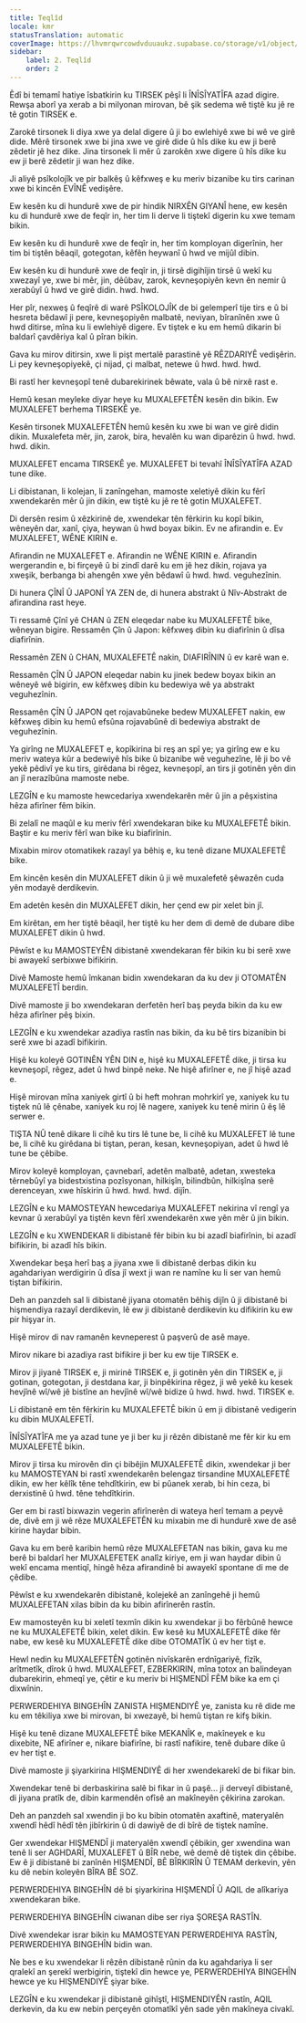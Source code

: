 ```yaml
---
title: Teqlîd
locale: kmr
statusTranslation: automatic
coverImage: https://lhvmrqwrcowdvduuaukz.supabase.co/storage/v1/object/public/strapi-uploads/small_cover-educacion-fundamental.webp-2d51a7828a2b1309555be27f7e2a61a0.webp
sidebar:
    label: 2. Teqlîd
    order: 2
---
```

Êdî bi temamî hatiye îsbatkirin ku TIRSEK pêşî li ÎNÎSÎYATÎFA azad digire. Rewşa aborî ya xerab a bi milyonan mirovan, bê şik sedema wê tiştê ku jê re tê gotin TIRSEK e.

Zarokê tirsonek li diya xwe ya delal digere û ji bo ewlehiyê xwe bi wê ve girê dide. Mêrê tirsonek xwe bi jina xwe ve girê dide û hîs dike ku ew ji berê zêdetir jê hez dike. Jina tirsonek li mêr û zarokên xwe digere û hîs dike ku ew ji berê zêdetir ji wan hez dike.

Ji aliyê psîkolojîk ve pir balkêş û kêfxweş e ku meriv bizanibe ku tirs carinan xwe bi kincên EVÎNÊ vedişêre.

Ew kesên ku di hundurê xwe de pir hindik NIRXÊN GIYANÎ hene, ew kesên ku di hundurê xwe de feqîr in, her tim li derve li tiştekî digerin ku xwe temam bikin.

Ew kesên ku di hundurê xwe de feqîr in, her tim komployan digerînin, her tim bi tiştên bêaqil, gotegotan, kêfên heywanî û hwd ve mijûl dibin.

Ew kesên ku di hundurê xwe de feqîr in, ji tirsê digihîjin tirsê û wekî ku xwezayî ye, xwe bi mêr, jin, dêûbav, zarok, kevneşopiyên kevn ên nemir û xerabûyî û hwd ve girê didin. hwd. hwd.

Her pîr, nexweş û feqîrê di warê PSÎKOLOJÎK de bi gelemperî tije tirs e û bi hesreta bêdawî ji pere, kevneşopiyên malbatê, neviyan, bîranînên xwe û hwd ditirse, mîna ku li ewlehiyê digere. Ev tiştek e ku em hemû dikarin bi baldarî çavdêriya kal û pîran bikin.

Gava ku mirov ditirsin, xwe li pişt mertalê parastinê yê RÊZDARIYÊ vedişêrin. Li pey kevneşopiyekê, çi nijad, çi malbat, netewe û hwd. hwd. hwd.

Bi rastî her kevneşopî tenê dubarekirinek bêwate, vala û bê nirxê rast e.

Hemû kesan meyleke diyar heye ku MUXALEFETÊN kesên din bikin. Ew MUXALEFET berhema TIRSEKÊ ye.

Kesên tirsonek MUXALEFETÊN hemû kesên ku xwe bi wan ve girê didin dikin. Muxalefeta mêr, jin, zarok, bira, hevalên ku wan diparêzin û hwd. hwd. hwd. dikin.

MUXALEFET encama TIRSEKÊ ye. MUXALEFET bi tevahî ÎNÎSÎYATÎFA AZAD tune dike.

Li dibistanan, li kolejan, li zanîngehan, mamoste xeletiyê dikin ku fêrî xwendekarên mêr û jin dikin, ew tiştê ku jê re tê gotin MUXALEFET.

Di dersên resim û xêzkirinê de, xwendekar tên fêrkirin ku kopî bikin, wêneyên dar, xanî, çiya, heywan û hwd boyax bikin. Ev ne afirandin e. Ev MUXALEFET, WÊNE KIRIN e.

Afirandin ne MUXALEFET e. Afirandin ne WÊNE KIRIN e. Afirandin wergerandin e, bi firçeyê û bi zindî darê ku em jê hez dikin, rojava ya xweşik, berbanga bi ahengên xwe yên bêdawî û hwd. hwd. veguhezînin.

Di hunera ÇÎNÎ Û JAPONÎ YA ZEN de, di hunera abstrakt û Nîv-Abstrakt de afirandina rast heye.

Ti ressamê Çînî yê CHAN û ZEN eleqedar nabe ku MUXALEFETÊ bike, wêneyan bigire. Ressamên Çîn û Japon: kêfxweş dibin ku diafirînin û dîsa diafirînin.

Ressamên ZEN û CHAN, MUXALEFETÊ nakin, DIAFIRÎNIN û ev karê wan e.

Ressamên ÇÎN Û JAPON eleqedar nabin ku jinek bedew boyax bikin an wêneyê wê bigirin, ew kêfxweş dibin ku bedewiya wê ya abstrakt veguhezînin.

Ressamên ÇÎN Û JAPON qet rojavabûneke bedew MUXALEFET nakin, ew kêfxweş dibin ku hemû efsûna rojavabûnê di bedewiya abstrakt de veguhezînin.

Ya girîng ne MUXALEFET e, kopîkirina bi reş an spî ye; ya girîng ew e ku meriv wateya kûr a bedewiyê hîs bike û bizanibe wê veguhezîne, lê ji bo vê yekê pêdivî ye ku tirs, girêdana bi rêgez, kevneşopî, an tirs ji gotinên yên din an jî nerazîbûna mamoste nebe.

LEZGÎN e ku mamoste hewcedariya xwendekarên mêr û jin a pêşxistina hêza afirîner fêm bikin.

Bi zelalî ne maqûl e ku meriv fêrî xwendekaran bike ku MUXALEFETÊ bikin. Baştir e ku meriv fêrî wan bike ku biafirînin.

Mixabin mirov otomatikek razayî ya bêhiş e, ku tenê dizane MUXALEFETÊ bike.

Em kincên kesên din MUXALEFET dikin û ji wê muxalefetê şêwazên cuda yên modayê derdikevin.

Em adetên kesên din MUXALEFET dikin, her çend ew pir xelet bin jî.

Em kirêtan, em her tiştê bêaqil, her tiştê ku her dem di demê de dubare dibe MUXALEFET dikin û hwd.

Pêwîst e ku MAMOSTEYÊN dibistanê xwendekaran fêr bikin ku bi serê xwe bi awayekî serbixwe bifikirin.

Divê Mamoste hemû îmkanan bidin xwendekaran da ku dev ji OTOMATÊN MUXALEFETÎ berdin.

Divê mamoste ji bo xwendekaran derfetên herî baş peyda bikin da ku ew hêza afirîner pêş bixin.

LEZGÎN e ku xwendekar azadiya rastîn nas bikin, da ku bê tirs bizanibin bi serê xwe bi azadî bifikirin.

Hişê ku koleyê GOTINÊN YÊN DIN e, hişê ku MUXALEFETÊ dike, ji tirsa ku kevneşopî, rêgez, adet û hwd binpê neke. Ne hişê afirîner e, ne jî hişê azad e.

Hişê mirovan mîna xaniyek girtî û bi heft mohran mohrkirî ye, xaniyek ku tu tiştek nû lê çênabe, xaniyek ku roj lê nagere, xaniyek ku tenê mirin û êş lê serwer e.

TIŞTA NÛ tenê dikare li cihê ku tirs lê tune be, li cihê ku MUXALEFET lê tune be, li cihê ku girêdana bi tiştan, peran, kesan, kevneşopiyan, adet û hwd lê tune be çêbibe.

Mirov koleyê komployan, çavnebarî, adetên malbatê, adetan, xwesteka têrnebûyî ya bidestxistina pozîsyonan, hilkişîn, bilindbûn, hilkişîna serê derenceyan, xwe hîskirin û hwd. hwd. hwd. dijîn.

LEZGÎN e ku MAMOSTEYAN hewcedariya MUXALEFET nekirina vî rengî ya kevnar û xerabûyî ya tiştên kevn fêrî xwendekarên xwe yên mêr û jin bikin.

LEZGÎN e ku XWENDEKAR li dibistanê fêr bibin ku bi azadî biafirînin, bi azadî bifikirin, bi azadî hîs bikin.

Xwendekar beşa herî baş a jiyana xwe li dibistanê derbas dikin ku agahdariyan werdigirin û dîsa jî wext ji wan re namîne ku li ser van hemû tiştan bifikirin.

Deh an panzdeh sal li dibistanê jiyana otomatên bêhiş dijîn û ji dibistanê bi hişmendiya razayî derdikevin, lê ew ji dibistanê derdikevin ku difikirin ku ew pir hişyar in.

Hişê mirov di nav ramanên kevneperest û paşverû de asê maye.

Mirov nikare bi azadiya rast bifikire ji ber ku ew tije TIRSEK e.

Mirov ji jiyanê TIRSEK e, ji mirinê TIRSEK e, ji gotinên yên din TIRSEK e, ji gotinan, gotegotan, ji destdana kar, ji binpêkirina rêgez, ji wê yekê ku kesek hevjînê wî/wê jê bistîne an hevjînê wî/wê bidize û hwd. hwd. hwd. TIRSEK e.

Li dibistanê em tên fêrkirin ku MUXALEFETÊ bikin û em ji dibistanê vedigerin ku dibin MUXALEFETÎ.

ÎNÎSÎYATÎFA me ya azad tune ye ji ber ku ji rêzên dibistanê me fêr kir ku em MUXALEFETÊ bikin.

Mirov ji tirsa ku mirovên din çi bibêjin MUXALEFETÊ dikin, xwendekar ji ber ku MAMOSTEYAN bi rastî xwendekarên belengaz tirsandine MUXALEFETÊ dikin, ew her kêlîk têne tehdîtkirin, ew bi pûanek xerab, bi hin ceza, bi derxistinê û hwd. têne tehdîtkirin.

Ger em bi rastî bixwazin vegerin afirînerên di wateya herî temam a peyvê de, divê em ji wê rêze MUXALEFETÊN ku mixabin me di hundurê xwe de asê kirine haydar bibin.

Gava ku em berê karibin hemû rêze MUXALEFETAN nas bikin, gava ku me berê bi baldarî her MUXALEFETEK analîz kiriye, em ji wan haydar dibin û wekî encama mentiqî, hingê hêza afirandinê bi awayekî spontane di me de çêdibe.

Pêwîst e ku xwendekarên dibistanê, kolejekê an zanîngehê ji hemû MUXALEFETAN xilas bibin da ku bibin afirînerên rastîn.

Ew mamosteyên ku bi xeletî texmîn dikin ku xwendekar ji bo fêrbûnê hewce ne ku MUXALEFETÊ bikin, xelet dikin. Ew kesê ku MUXALEFETÊ dike fêr nabe, ew kesê ku MUXALEFETÊ dike dibe OTOMATÎK û ev her tişt e.

Hewl nedin ku MUXALEFETÊN gotinên nivîskarên erdnîgariyê, fîzîk, arîtmetîk, dîrok û hwd. MUXALEFET, EZBERKIRIN, mîna totox an balindeyan dubarekirin, ehmeqî ye, çêtir e ku meriv bi HIŞMENDÎ FÊM bike ka em çi dixwînin.

PERWERDEHIYA BINGEHÎN ZANISTA HIŞMENDIYÊ ye, zanista ku rê dide me ku em têkiliya xwe bi mirovan, bi xwezayê, bi hemû tiştan re kifş bikin.

Hişê ku tenê dizane MUXALEFETÊ bike MEKANÎK e, makîneyek e ku dixebite, NE afirîner e, nikare biafirîne, bi rastî nafikire, tenê dubare dike û ev her tişt e.

Divê mamoste ji şiyarkirina HIŞMENDIYÊ di her xwendekarekî de bi fikar bin.

Xwendekar tenê bi derbaskirina salê bi fikar in û paşê... ji derveyî dibistanê, di jiyana pratîk de, dibin karmendên ofîsê an makîneyên çêkirina zarokan.

Deh an panzdeh sal xwendin ji bo ku bibin otomatên axaftinê, materyalên xwendî hêdî hêdî tên jibîrkirin û di dawiyê de di bîrê de tiştek namîne.

Ger xwendekar HIŞMENDÎ ji materyalên xwendî çêbikin, ger xwendina wan tenê li ser AGHDARÎ, MUXALEFET û BÎR nebe, wê demê dê tiştek din çêbibe. Ew ê ji dibistanê bi zanînên HIŞMENDÎ, BÊ BÎRKIRÎN Û TEMAM derkevin, yên ku dê nebin koleyên BÎRA BÊ SOZ.

PERWERDEHIYA BINGEHÎN dê bi şiyarkirina HIŞMENDÎ Û AQIL de alîkariya xwendekaran bike.

PERWERDEHIYA BINGEHÎN ciwanan dibe ser riya ŞOREŞA RASTÎN.

Divê xwendekar israr bikin ku MAMOSTEYAN PERWERDEHIYA RASTÎN, PERWERDEHIYA BINGEHÎN bidin wan.

Ne bes e ku xwendekar li rêzên dibistanê rûnin da ku agahdariya li ser qralekî an şerekî werbigirin, tiştekî din hewce ye, PERWERDEHIYA BINGEHÎN hewce ye ku HIŞMENDIYÊ şiyar bike.

LEZGÎN e ku xwendekar ji dibistanê gihîştî, HIŞMENDIYÊN rastîn, AQIL derkevin, da ku ew nebin perçeyên otomatîkî yên sade yên makîneya civakî.

